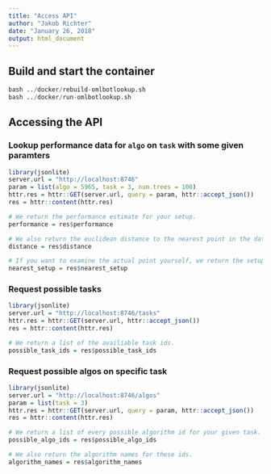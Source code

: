 ```yaml
---
title: "Access API"
author: "Jakob Richter"
date: "January 26, 2018"
output: html_document
---
```


## Build and start the container
```r
bash ../docker/rebuild-omlbotlookup.sh
bash ../docker/run-omlbotlookup.sh
```

## Accessing the API

### Lookup performance data for ```algo``` on ```task``` with some given paramters
```r
library(jsonlite)
server.url = "http://localhost:8746"
param = list(algo = 5965, task = 3, num.trees = 100)
httr.res = httr::GET(server.url, query = param, httr::accept_json())
res = httr::content(httr.res)

# We return the performance estimate for your setup.
performance = res$performance

# We also return the euclidean distance to the nearest point in the database, so you know how certain we are.
distance = res$distance

# If you want to examine the actual point yourself, we return the setup id and parameter values of the actual run as well.
nearest_setup = res$nearest_setup
```

### Request possible tasks
```r
library(jsonlite)
server.url = "http://localhost:8746/tasks"
httr.res = httr::GET(server.url, httr::accept_json())
res = httr::content(httr.res)

# We return a list of the availiable task ids.
possible_task_ids = res$possible_task_ids
```

### Request possible algos on specific task
```r
library(jsonlite)
server.url = "http://localhost:8746/algos"
param = list(task = 3)
httr.res = httr::GET(server.url, query = param, httr::accept_json())
res = httr::content(httr.res)

# We return a list of every possible algorithm id for your given task.
possible_algo_ids = res$possible_algo_ids

# We also return the algorithm names for these ids.
algorithm_names = res$algorithm_names
```
